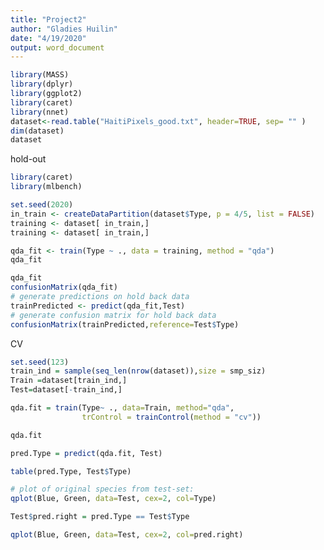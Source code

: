 ---
title: "Project2"
author: "Gladies Huilin"
date: "4/19/2020"
output: word_document
---

```{r}
library(MASS)
library(dplyr)
library(ggplot2)
library(caret)
library(nnet)
dataset<-read.table("HaitiPixels_good.txt", header=TRUE, sep= "" )
dim(dataset)
dataset
```
hold-out
```{r}
library(caret)
library(mlbench)
```
```{r}
set.seed(2020)
in_train <- createDataPartition(dataset$Type, p = 4/5, list = FALSE)
training <- dataset[ in_train,]
training <- dataset[ in_train,]
```


```{r}
qda_fit <- train(Type ~ ., data = training, method = "qda")
qda_fit
```

```{r}
qda_fit
confusionMatrix(qda_fit)
# generate predictions on hold back data
trainPredicted <- predict(qda_fit,Test)
# generate confusion matrix for hold back data
confusionMatrix(trainPredicted,reference=Test$Type)
```
CV
```{r}
set.seed(123)  
train_ind = sample(seq_len(nrow(dataset)),size = smp_siz) 
Train =dataset[train_ind,] 
Test=dataset[-train_ind,] 
```

```{r}
qda.fit = train(Type~ ., data=Train, method="qda",
                trControl = trainControl(method = "cv"))
```

```{r}
qda.fit
```

```{r}
pred.Type = predict(qda.fit, Test)
```

```{r}
table(pred.Type, Test$Type)
```

```{r}
# plot of original species from test-set:
qplot(Blue, Green, data=Test, cex=2, col=Type)
```


```{r}
Test$pred.right = pred.Type == Test$Type

qplot(Blue, Green, data=Test, cex=2, col=pred.right)
```

